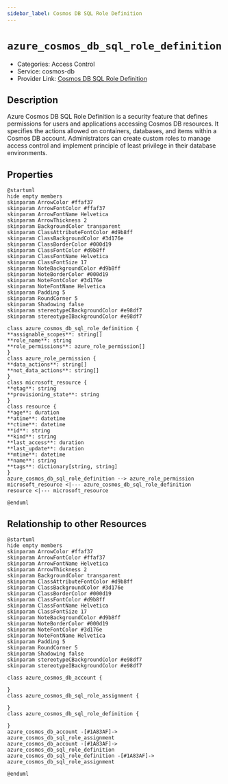 ```yaml
---
sidebar_label: Cosmos DB SQL Role Definition
---
```


# `azure_cosmos_db_sql_role_definition`

- Categories: Access Control
- Service: cosmos-db
- Provider Link: [Cosmos DB SQL Role Definition](https://learn.microsoft.com/en-us/azure/cosmos-db/sql/how-to-setup-rbac)

## Description

Azure Cosmos DB SQL Role Definition is a security feature that defines permissions for users and applications accessing Cosmos DB resources. It specifies the actions allowed on containers, databases, and items within a Cosmos DB account. Administrators can create custom roles to manage access control and implement principle of least privilege in their database environments.

## Properties

<ZoomPanPinch>

```kroki imgType="plantuml" imgAlt="Diagram of Cosmos DB SQL Role Definition data model"
@startuml
hide empty members
skinparam ArrowColor #ffaf37
skinparam ArrowFontColor #ffaf37
skinparam ArrowFontName Helvetica
skinparam ArrowThickness 2
skinparam BackgroundColor transparent
skinparam ClassAttributeFontColor #d9b8ff
skinparam ClassBackgroundColor #3d176e
skinparam ClassBorderColor #000d19
skinparam ClassFontColor #d9b8ff
skinparam ClassFontName Helvetica
skinparam ClassFontSize 17
skinparam NoteBackgroundColor #d9b8ff
skinparam NoteBorderColor #000d19
skinparam NoteFontColor #3d176e
skinparam NoteFontName Helvetica
skinparam Padding 5
skinparam RoundCorner 5
skinparam Shadowing false
skinparam stereotypeCBackgroundColor #e98df7
skinparam stereotypeIBackgroundColor #e98df7

class azure_cosmos_db_sql_role_definition {
**assignable_scopes**: string[]
**role_name**: string
**role_permissions**: azure_role_permission[]
}
class azure_role_permission {
**data_actions**: string[]
**not_data_actions**: string[]
}
class microsoft_resource {
**etag**: string
**provisioning_state**: string
}
class resource {
**age**: duration
**atime**: datetime
**ctime**: datetime
**id**: string
**kind**: string
**last_access**: duration
**last_update**: duration
**mtime**: datetime
**name**: string
**tags**: dictionary[string, string]
}
azure_cosmos_db_sql_role_definition --> azure_role_permission
microsoft_resource <|--- azure_cosmos_db_sql_role_definition
resource <|--- microsoft_resource

@enduml
```

</ZoomPanPinch>

## Relationship to other Resources

<ZoomPanPinch>

```kroki imgType="plantuml" imgAlt="Diagram of Cosmos DB SQL Role Definition resource relationships"
@startuml
hide empty members
skinparam ArrowColor #ffaf37
skinparam ArrowFontColor #ffaf37
skinparam ArrowFontName Helvetica
skinparam ArrowThickness 2
skinparam BackgroundColor transparent
skinparam ClassAttributeFontColor #d9b8ff
skinparam ClassBackgroundColor #3d176e
skinparam ClassBorderColor #000d19
skinparam ClassFontColor #d9b8ff
skinparam ClassFontName Helvetica
skinparam ClassFontSize 17
skinparam NoteBackgroundColor #d9b8ff
skinparam NoteBorderColor #000d19
skinparam NoteFontColor #3d176e
skinparam NoteFontName Helvetica
skinparam Padding 5
skinparam RoundCorner 5
skinparam Shadowing false
skinparam stereotypeCBackgroundColor #e98df7
skinparam stereotypeIBackgroundColor #e98df7

class azure_cosmos_db_account {

}
class azure_cosmos_db_sql_role_assignment {

}
class azure_cosmos_db_sql_role_definition {

}
azure_cosmos_db_account -[#1A83AF]-> azure_cosmos_db_sql_role_assignment
azure_cosmos_db_account -[#1A83AF]-> azure_cosmos_db_sql_role_definition
azure_cosmos_db_sql_role_definition -[#1A83AF]-> azure_cosmos_db_sql_role_assignment

@enduml
```

</ZoomPanPinch>
